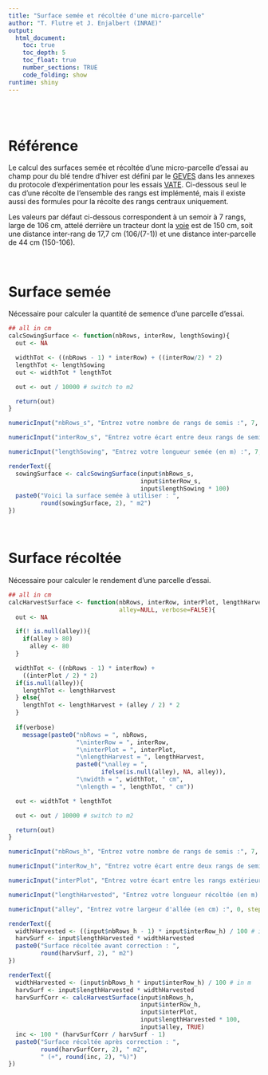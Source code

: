 ```yaml
---
title: "Surface semée et récoltée d'une micro-parcelle"
author: "T. Flutre et J. Enjalbert (INRAE)"
output:
  html_document:
    toc: true
    toc_depth: 5
    toc_float: true
    number_sections: TRUE
    code_folding: show
runtime: shiny
---
```


\
\

# Référence

Le calcul des surfaces semée et récoltée d'une micro-parcelle d'essai au champ pour du blé tendre d'hiver est défini par le [GEVES](https://www.geves.fr/) dans les annexes du protocole d'expérimentation pour les essais [VATE](https://www.geves.fr/qui-sommes-nous/sev/etudes-dhs-vate/).
Ci-dessous seul le cas d'une récolte de l'ensemble des rangs est implémenté, mais il existe aussi des formules pour la récolte des rangs centraux uniquement.
\

Les valeurs par défaut ci-dessous correspondent à un semoir à 7 rangs, large de 106 cm, attelé derrière un tracteur dont la [voie](https://www.iso.org/obp/ui/#iso:std:iso:4004:ed-1:v1:fr) est de 150 cm, soit une distance inter-rang de 17,7 cm (106/(7-1)) et une distance inter-parcelle de 44 cm (150-106).
<!--
## Saclay : 7 rangs ; largeur semoir = 106 cm ; voie du tracteur = 150 cm
## donc interRows = 106 / (7-1) = 17.7
## et interPlot = 150 - 106 = 44
-->
\
\
\


# Surface semée

Nécessaire pour calculer la quantité de semence d'une parcelle d'essai.

```r
## all in cm
calcSowingSurface <- function(nbRows, interRow, lengthSowing){
  out <- NA

  widthTot <- ((nbRows - 1) * interRow) + ((interRow/2) * 2)
  lengthTot <- lengthSowing
  out <- widthTot * lengthTot

  out <- out / 10000 # switch to m2

  return(out)
}
```

```r
numericInput("nbRows_s", "Entrez votre nombre de rangs de semis :", 7, step=1)

numericInput("interRow_s", "Entrez votre écart entre deux rangs de semis (en cm) :", 17.7, step=0.1)

numericInput("lengthSowing", "Entrez votre longueur semée (en m) :", 7, step=0.02)

renderText({
  sowingSurface <- calcSowingSurface(input$nbRows_s,
                                     input$interRow_s,
                                     input$lengthSowing * 100)
  paste0("Voici la surface semée à utiliser : ",
         round(sowingSurface, 2), " m2")
})
```
\


# Surface récoltée

Nécessaire pour calculer le rendement d'une parcelle d'essai.

```r
## all in cm
calcHarvestSurface <- function(nbRows, interRow, interPlot, lengthHarvest,
                               alley=NULL, verbose=FALSE){
  out <- NA

  if(! is.null(alley)){
    if(alley > 80)
      alley <- 80
  }

  widthTot <- ((nbRows - 1) * interRow) +
    ((interPlot / 2) * 2)
  if(is.null(alley)){
    lengthTot <- lengthHarvest
  } else{
    lengthTot <- lengthHarvest + (alley / 2) * 2
  }
  
  if(verbose)
    message(paste0("nbRows = ", nbRows,
                   "\ninterRow = ", interRow,
                   "\ninterPlot = ", interPlot,
                   "\nlengthHarvest = ", lengthHarvest,
                   paste0("\nalley = ",
                          ifelse(is.null(alley), NA, alley)),
                   "\nwidth = ", widthTot, " cm",
                   "\nlength = ", lengthTot, " cm"))

  out <- widthTot * lengthTot

  out <- out / 10000 # switch to m2

  return(out)
}
```

```r
numericInput("nbRows_h", "Entrez votre nombre de rangs de semis :", 7, step=1)

numericInput("interRow_h", "Entrez votre écart entre deux rangs de semis (en cm) :", 17.7, step=0.1)

numericInput("interPlot", "Entrez votre écart entre les rangs extérieurs de 2 parcelles adjacentes (en cm) :", 44, step=0.1)

numericInput("lengthHarvested", "Entrez votre longueur récoltée (en m) :", 5, step=0.02)

numericInput("alley", "Entrez votre largeur d'allée (en cm) :", 0, step=0.02)

renderText({
  widthHarvested <- ((input$nbRows_h - 1) * input$interRow_h) / 100 # in m
  harvSurf <- input$lengthHarvested * widthHarvested
  paste0("Surface récoltée avant correction : ",
         round(harvSurf, 2), " m2")
})

renderText({
  widthHarvested <- (input$nbRows_h * input$interRow_h) / 100 # in m
  harvSurf <- input$lengthHarvested * widthHarvested
  harvSurfCorr <- calcHarvestSurface(input$nbRows_h,
                                     input$interRow_h,
                                     input$interPlot,
                                     input$lengthHarvested * 100,
                                     input$alley, TRUE)
  inc <- 100 * (harvSurfCorr / harvSurf - 1)
  paste0("Surface récoltée après correction : ",
         round(harvSurfCorr, 2), " m2",
         " (+", round(inc, 2), "%)")
})
```
\
\
\
\
\
\
\
 
